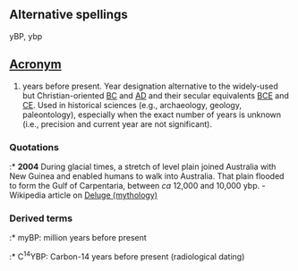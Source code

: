 ==Alternative spellings==
yBP, ybp

==[[Wiktionary:List of acronyms and abbreviations|Acronym]]==

# years before present. Year designation alternative to the widely-used but Christian-oriented [[BC]] and [[AD]] and their secular equivalents [[BCE]] and [[CE]]. Used in historical sciences (e.g., archaeology, geology, paleontology), especially when the exact number of years is unknown (i.e., precision and current year are not significant).

===Quotations===
:* '''2004''' During glacial times, a stretch of level plain joined Australia with New Guinea and enabled humans to walk into Australia. That plain flooded to form the Gulf of Carpentaria, between ''ca'' 12,000 and 10,000 ybp. - Wikipedia article on [[wiki:Deluge_(mythology)|Deluge (mythology)]]

===Derived terms===
:* myBP: million years before present
:* C<sup>14</sup>YBP: Carbon-14 years before present (radiological dating)